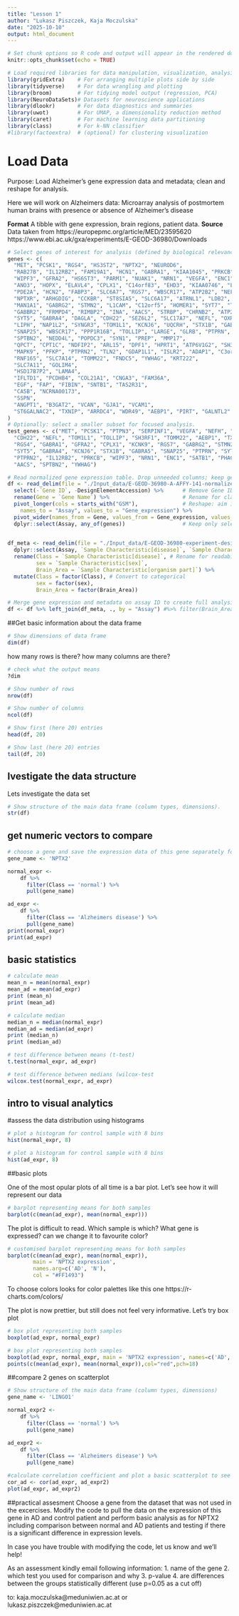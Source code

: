 ---
title: "Lesson 1"
author: "Lukasz Piszczek, Kaja Moczulska"
date: "2025-10-10"
output: html_document
---

```{r setup, include=FALSE}
# Set chunk options so R code and output will appear in the rendered document.
knitr::opts_chunk$set(echo = TRUE)

# Load required libraries for data manipulation, visualization, analysis.
library(gridExtra)    # For arranging multiple plots side by side
library(tidyverse)    # For data wrangling and plotting
library(broom)        # For tidying model output (regression, PCA)
library(NeuroDataSets)# Datasets for neuroscience applications
library(dlookr)       # For data diagnostics and summaries
library(uwot)         # For UMAP, a dimensionality reduction method
library(caret)        # For machine learning data partitioning
library(class)        # For k-NN classifier
#library(factoextra)  # (optional) for clustering visualization
```

# Load Data

Purpose: Load Alzheimer's gene expression data and metadata; clean and reshape for analysis.

Here we will work on Alzheimers data:
Microarray analysis of postmortem human brains with presence or absence of Alzheimer's disease

**Format**
A tibble with gene expression, brain regions, patient data.
**Source**
Data taken from https://europepmc.org/article/MED/23595620
https://www.ebi.ac.uk/gxa/experiments/E-GEOD-36980/Downloads

```{r data}
# Select genes of interest for analysis (defined by biological relevance or prior studies).
genes <- c(
  "MET", "PCSK1", "RGS4", "HS3ST2", "NPTX2", "NEUROD6",
  "RAB27B", "IL12RB2", "FAM19A1", "HCN1", "GABRA1", "KIAA1045", "PRKCB", "HPCA", "PTPN3", "SERPINF1",
  "WIPF3", "GFRA2", "HS6ST3", "PARM1", "NUAK1", "NRN1", "VEGFA", "ENC1", "RAB15", "SATB1", "PHACTR1",
  "ANO3", "HOPX", "ELAVL4", "CPLX1", "C14orf83", "EHD3", "KIAA0746", "LINGO1", "KCNK9", "ACOT7", "MSC",
  "PDE2A", "HCN2", "FABP3", "SLC6A7", "RGS7", "WBSCR17", "ATP2B2", "NEFH", "RIT2", "EGR3", "GNG3",
  "NPTXR", "ARHGDIG", "CCKBR", "ST8SIA5", "SLC6A17", "ATRNL1", "LDB2", "SYT13", "SMYD2",
  "MAN1A1", "GABRG2", "STMN2", "L1CAM", "C12orf5", "HOMER1", "SYT7", "TRIM36", "EFNA3", "DLGAP1",
  "GABBR2", "FRMPD4", "RIMBP2", "INA", "AACS", "STRBP", "CHRNB2", "ATP2B3", "TTYH3", "RTN4RL1",
  "SYT5", "GABRA4", "DAGLA", "CDH22", "SEZ6L2", "SLC17A7", "NEFL", "OXR1", "ADAM11",
  "LIPH", "NAP1L2", "SYNGR3", "TOM1L1", "KCNJ6", "UQCRH", "STX1B", "GABRA5", "ACOT8", "ORAI2",
  "SNAP25", "WBSCR17", "PPP1R16B", "TOLLIP", "LARGE", "GLRB", "PTPRN", "SYT4", "DUSP6", "DOC2A",
  "SPTBN2", "NEDD4L", "POPDC3", "SYN1", "PREP", "MMP17",
  "QPCT", "CPT1C", "NDFIP2", "ARL15", "DPF1", "HPRT1", "ATP6V1G2", "SH3RF1", "KCNF1", "PTPN5",
  "MAPK9", "PFKP", "PTPRN2", "TLN2", "GDAP1L1", "ISLR2", "ADAP1", "C3orf14", "TSPAN5", "APBA2",
  "RNF165", "SLC7A14", "TOMM22", "FNDC5", "YWHAG", "KRT222",
  "SLC7A11", "GOLIM4",
  "HSD17B7P2", "LAMA4",
  "IFLTD1", "PCDHB4", "COL21A1", "CNGA3", "FAM36A",
  "EGF", "FAP", "FIBIN", "SNTB1", "TAS2R31",
  "CA5B", "NCRNA00173",
  "SSPN",
  "ANGPT1", "B3GAT2", "VCAN", "GJA1", "VCAM1",
  "ST6GALNAC2", "TXNIP", "ARRDC4", "WDR49", "AEBP1", "PIRT", "GALNTL2"
)
# Optionally: select a smaller subset for focused analysis.
test_genes <- c("MET", "PCSK1", "PTPN3", "SERPINF1", "VEGFA", "NEFH", "EGR3", "HOMER1", "INA", "DAGLA", 
  "CDH22", "NEFL", "TOM1L1", "TOLLIP", "SH3RF1", "TOMM22", "AEBP1", "TXNIP", "VCAM1", "ANGPT1",
  "RGS4", "GABRA1", "GFRA2", "CPLX1", "KCNK9", "RGS7", "GABRG2", "STMN2", "L1CAM", "SYT7",
  "SYT5", "GABRA4", "KCNJ6", "STX1B", "GABRA5", "SNAP25", "PTPRN", "SYT4", "DUSP6", "PTPN5",
  "PTPRN2", "IL12RB2", "PRKCB", "WIPF3", "NRN1", "ENC1", "SATB1", "PHACTR1", "ELAVL4", "FABP3",
  "AACS", "SPTBN2", "YWHAG")

# Read normalized gene expression table. Drop unneeded columns; keep gene names.
df <- read_delim(file = "./Input_data/E-GEOD-36980-A-AFFY-141-normalized-expressions.tsv") %>%
  select(-`Gene ID`, -DesignElementAccession) %>%      # Remove Gene ID columns as not needed
  rename(Gene = `Gene Name`) %>%                       # Rename for clarity
  pivot_longer(cols = starts_with("GSM"),              # Reshape: aim is to have one row per patient
    names_to = "Assay", values_to = "Gene_expression") %>%   
  pivot_wider(names_from = Gene, values_from = Gene_expression, values_fn = mean) %>%
  dplyr::select(Assay, any_of(genes))                  # Keep only selected genes

         
df_meta <- read_delim(file = "./Input_data/E-GEOD-36980-experiment-design.tsv") %>% 
  dplyr::select(Assay, `Sample Characteristic[disease]`, `Sample Characteristic[sex]`, `Sample Characteristic[organism part]`) %>% 
  rename(Class = `Sample Characteristic[disease]`, # Rename for readability
         sex = `Sample Characteristic[sex]`,
         Brain_Area = `Sample Characteristic[organism part]`) %>%  
  mutate(Class = factor(Class), # Convert to categorical
         sex = factor(sex),
         Brain_Area = factor(Brain_Area))

# Merge gene expression and metadata on assay ID to create full analysis table.
df <- df %>% left_join(df_meta, ., by = "Assay") #%>% filter(Brain_Area == "hippocampus")

```


##Get basic information about the data frame
```{r size}
# Show dimensions of data frame
dim(df)
```
how many rows is there? how many columns are there?

```{r hepl}
# check what the output means
?dim
```

```{r size}
# Show number of rows
nrow(df)
```
```{r size}
# Show number of columns
ncol(df)
```
```{r size}
# Show first (here 20) entries
head(df, 20)
```
```{r size}
# Show last (here 20) entries
tail(df, 20)
```

## Ivestigate the data structure

Lets investigate the data set

```{r structure}
# Show structure of the main data frame (column types, dimensions).
str(df)
```

## get numeric vectors to compare

```{r pull data on gene of interest for analysis}
# choose a gene and save the expression data of this gene separately for AD and control patients
gene_name <- 'NPTX2'

normal_expr <- 
    df %>%
      filter(Class == 'normal') %>%
      pull(gene_name)

ad_expr <- 
    df %>%
      filter(Class == 'Alzheimers disease') %>%
      pull(gene_name)
print(normal_expr)
print(ad_expr)
```

## basic statistics

```{r mean}
# calculate mean
mean_n = mean(normal_expr)
mean_ad = mean(ad_expr)
print (mean_n)
print (mean_ad)
```
```{r median}
# calculate median
median_n = median(normal_expr)
median_ad = median(ad_expr)
print (median_n)
print (median_ad)
```

```{r t-test}
# test difference between means (t-test)
t.test(normal_expr, ad_expr)
```

```{r wilcox-test}
# test difference between medians (wilcox-test 
wilcox.test(normal_expr, ad_expr)
```

## intro to visual analytics
#assess the data distribution using histograms

```{r histogram normal}
# plot a histogram for control sample with 8 bins
hist(normal_expr, 8)
```

```{r histogram Alheimer's}
# plot a histogram for control sample with 8 bins
hist(ad_expr, 8)
```

##basic plots

One of the most opular plots of all time is a bar plot. Let's see how it will represent our data
```{r barplot}
# barplot representing means for both samples
barplot(c(mean(ad_expr), mean(normal_expr)))
```

The plot is difficult to read. Which sample is which? What gene is expressed? can we change it to favourite color?
```{r barplot customised}
# customised barplot representing means for both samples
barplot(c(mean(ad_expr), mean(normal_expr)), 
        main = 'NPTX2 expression', 
        names.arg=c('AD', 'N'), 
        col = "#FF1493")
```
To choose colors looks for color palettes like this one 
https://r-charts.com/colors/

The plot is now prettier, but still does not feel very informative. 
Let's try box plot

```{r boxplot}
# box plot representing both samples
boxplot(ad_expr, normal_expr)
```

```{r boxplot}
# box plot representing both samples
boxplot(ad_expr, normal_expr, main = 'NPTX2 expression', names=c('AD', 'N'), col = "#76EEC6")
points(c(mean(ad_expr), mean(normal_expr)),col="red",pch=18)
```
##compare 2 genes on scatterplot

```{r pull data on second gene and produce scatter plot for AD patients}
# Show structure of the main data frame (column types, dimensions)
gene_name <- 'LINGO1'

normal_expr2 <- 
    df %>%
      filter(Class == 'normal') %>%
      pull(gene_name)

ad_expr2 <- 
    df %>%
      filter(Class == 'Alzheimers disease') %>%
      pull(gene_name)

#calculate correlation coefficient and plot a basic scatterplot to see if data is correlated
cor_ad <- cor(ad_expr, ad_expr2)
plot(ad_expr, ad_expr2)
```

##practical assesment
Choose a gene from the dataset that was not used in the excercises. 
Modify the code to pull the data on the expression of this gene in AD and 
control patient and perform basic analysis as for NPTX2 including comparison 
between normal and AD patients and testing if there is a significant difference 
in expression levels. 

In case you have trouble with modifying the code, let us know and we'll help!

As an assessment kindly email following information: 
1. name of the gene
2. which test you used for comparison and why
3. p-value
4. are differences between the groups statistically different (use p=0.05 as a cut off)

to:
kaja.moczulska@meduniwien.ac.at
or lukasz.piszczek@meduniwien.ac.at




